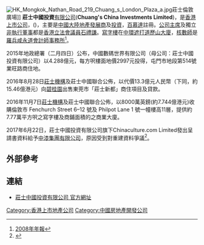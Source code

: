 [[File:HK_Mongkok_Nathan_Road_219_Chuang_s_London_Plaza_a.jpg|thumb]]莊士倫敦廣場]]
'''莊士中國投資'''[[有限公司|有限公司]]('''Chuang's China Investments Limited''')，是[[香港上市公司|香港上市公司]]，({{hkex|0298}})，主要是[[中國大陸|中國大陸]][[地產發展商|地產發展商]]及[[投資|投資]]，[[百慕達|百慕達]]註冊。[[公司主席|公司主席]]及獨立[[非執行董事|非執行董事]]都是[[香港立法會議員|香港立法會議員]][[石禮謙|石禮謙]]。[[寫字樓|寫字樓]]在[[中環|中環]][[遮打道|遮打道]][[歷山大廈|歷山大廈]]，[[核數師|核數師]]是[[羅兵咸永道會計師事務所|羅兵咸永道會計師事務所]]<ref>[http://www.hkexnews.hk/listedco/listconews/sehk/20080722/LTN20080722193_C.pdf 2008年年報]</ref>。

2015年地政總署（二月四日）公布，中國數碼世界有限公司（母公司：莊士中國投資有限公司）以4.288億元，每方呎樓面地價2997元投得，屯門市地段第514號業旺路商住地。

2016年8月28日[[莊士機構|莊士機構]]及莊士中國聯合公佈，以代價13.3億元人民幣（下同，約15.46億港元）向[[碧桂園|碧桂園]]出售東莞市「莊士新都」商住項目及貸款。

2016年11月7日[[莊士機構|莊士機構]]及莊士中國聯合公佈，以8000萬英鎊(約7.744億港元)收購倫敦市 Fenchurch Street 6–12 號及 Philpot Lane 1 號一幢樓高11層，提供約7.77萬平方呎之寫字樓及商鋪面積的之商業大廈。

2017年6月22日，莊士中國投資有限公司旗下Chinaculture.com Limited發出呈請書資料給予[[中漆集團有限公司|中漆集團有限公司]]，原因受到對重建資料爭議<ref>{{Cite web |url=http://www.hkexnews.hk/listedco/listconews/sehk/2017/0630/LTN201706301403_C.pdf |title=中漆集團有限公司招股資料（補充版本） |accessdate=2017-06-30 |archive-date=2017-07-21 |archive-url=https://web.archive.org/web/20170721204951/http://www.hkexnews.hk/listedco/listconews/sehk/2017/0630/LTN201706301403_C.pdf |dead-url=no }}</ref>。

== 外部參考 ==
{{reflist}}

==連結 ==
* [http://www.chuangs-china.com/en/ 莊士中國投資有限公司 官方網址] {{Wayback|url=http://www.chuangs-china.com/en/ |date=20090310012002 }}

[[Category:香港上市地產公司|Category:香港上市地產公司]]
[[Category:中國房地產開發公司|Category:中國房地產開發公司]]